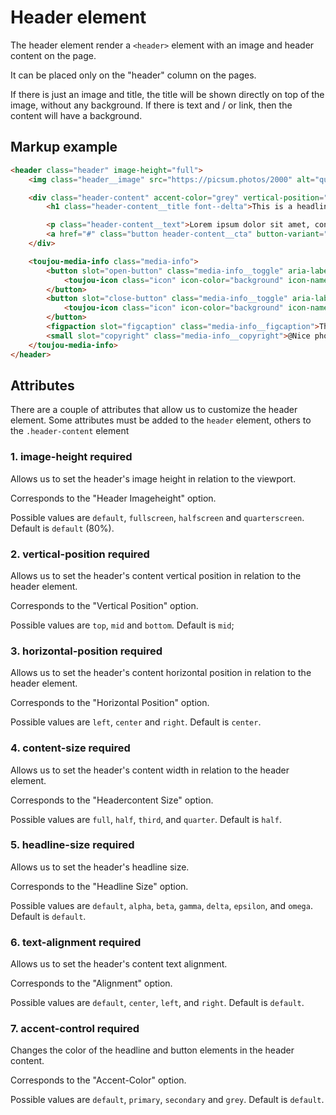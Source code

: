 # Header element
The header element render a `<header>` element with an image and header content on the page.

It can be placed only on the "header" column on the pages.

If there is just an image and title, the title will be shown directly on top of the image, without any background. If there is text and / or link, then the content will have a background.


## Markup example
```html
<header class="header" image-height="full">
    <img class="header__image" src="https://picsum.photos/2000" alt="quote image">

    <div class="header-content" accent-color="grey" vertical-position="bottom" horizontal-position="right" content-size="full" text-alignment="left">
        <h1 class="header-content__title font--delta">This is a headline</h1>

        <p class="header-content__text">Lorem ipsum dolor sit amet, consectetur adipiscing elit, sed do eiusmod tempor incididunt ut labore et dolore magna aliqua. </p>
        <a href="#" class="button header-content__cta" button-variant="font">Let's go</a>
    </div>

    <toujou-media-info class="media-info">
        <button slot="open-button" class="media-info__toggle" aria-label="Toggle the image caption and / or copyright">
            <toujou-icon class="icon" icon-color="background" icon-name="info" icon-size="ms"></toujou-icon>
        </button>
        <button slot="close-button" class="media-info__toggle" aria-label="Toggle the image caption and / or copyright">
            <toujou-icon class="icon" icon-color="background" icon-name="close" icon-size="ms"></toujou-icon>
        </button>
        <figpaction slot="figcaption" class="media-info__figcaption">This is a beautiful description</figpaction>
        <small slot="copyright" class="media-info__copyright">@Nice photographer</small>
    </toujou-media-info>
</header>
```

## Attributes
There are a couple of attributes that allow us to customize the header element. Some attributes must be added to the `header` element, others to the `.header-content` element

### 1. image-height <toujou-chip class="chip" chip-bg-color="warning">required</toujou-chip>
Allows us to set the header's image height in relation to the viewport.

Corresponds to the "Header Imageheight" option.

Possible values are `default`, `fullscreen`, `halfscreen` and `quarterscreen`. Default is `default` (80%).


### 2. vertical-position <toujou-chip class="chip" chip-bg-color="warning">required</toujou-chip>
Allows us to set the header's content vertical position in relation to the header element.

Corresponds to the "Vertical Position" option.

Possible values are `top`, `mid` and `bottom`. Default is `mid`;


### 3. horizontal-position <toujou-chip class="chip" chip-bg-color="warning">required</toujou-chip>
Allows us to set the header's content horizontal position in relation to the header element.

Corresponds to the "Horizontal Position" option.

Possible values are `left`, `center` and `right`. Default is `center`.


### 4. content-size <toujou-chip class="chip" chip-bg-color="warning">required</toujou-chip>
Allows us to set the header's content width in relation to the header element.

Corresponds to the "Headercontent Size" option.

Possible values are `full`, `half`, `third`,  and `quarter`. Default is `half`.


### 5. headline-size <toujou-chip class="chip" chip-bg-color="warning">required</toujou-chip>
Allows us to set the header's headline size.

Corresponds to the "Headline Size" option.

Possible values are `default`, `alpha`, `beta`, `gamma`, `delta`, `epsilon`,  and `omega`. Default is `default`.


### 6. text-alignment <toujou-chip class="chip" chip-bg-color="warning">required</toujou-chip>
Allows us to set the header's content text alignment.

Corresponds to the "Alignment" option.

Possible values are `default`, `center`, `left`, and `right`. Default is `default`.


### 7. accent-control <toujou-chip class="chip" chip-bg-color="warning">required</toujou-chip>
Changes the color of the headline and button elements in the header content.

Corresponds to the "Accent-Color" option.

Possible values are `default`, `primary`, `secondary` and `grey`. Default is `default`.


